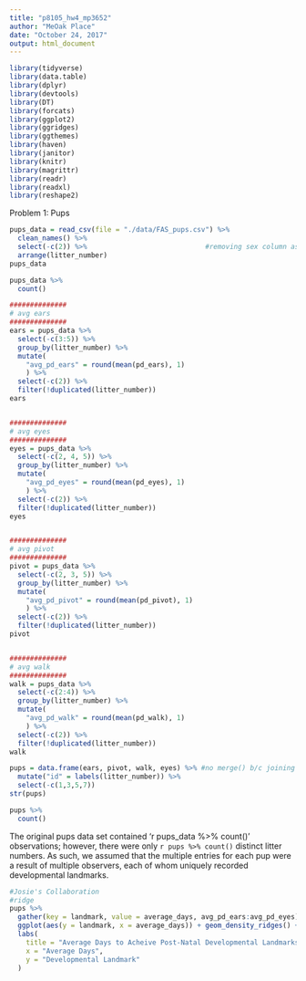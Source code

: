 ```yaml
---
title: "p8105_hw4_mp3652"
author: "MeOak Place"
date: "October 24, 2017"
output: html_document
---
```


```r
library(tidyverse)
library(data.table)
library(dplyr)
library(devtools)
library(DT)
library(forcats)
library(ggplot2)
library(ggridges)
library(ggthemes)
library(haven)
library(janitor)
library(knitr)
library(magrittr)
library(readr)
library(readxl)
library(reshape2)
```

###################################

Problem 1:  Pups

###################################


```r
pups_data = read_csv(file = "./data/FAS_pups.csv") %>% 
  clean_names() %>% 
  select(-c(2)) %>%                             #removing sex column as key is n/a
  arrange(litter_number)
pups_data

pups_data %>% 
  count()

##############
# avg ears
##############
ears = pups_data %>%            
  select(-c(3:5)) %>% 
  group_by(litter_number) %>% 
  mutate(
    "avg_pd_ears" = round(mean(pd_ears), 1)
    ) %>% 
  select(-c(2)) %>% 
  filter(!duplicated(litter_number))
ears


##############
# avg eyes
##############
eyes = pups_data %>%                            
  select(-c(2, 4, 5)) %>% 
  group_by(litter_number) %>% 
  mutate(
    "avg_pd_eyes" = round(mean(pd_eyes), 1)
    ) %>% 
  select(-c(2)) %>% 
  filter(!duplicated(litter_number))
eyes


##############
# avg pivot
##############
pivot = pups_data %>%
  select(-c(2, 3, 5)) %>% 
  group_by(litter_number) %>% 
  mutate(
    "avg_pd_pivot" = round(mean(pd_pivot), 1)
    ) %>% 
  select(-c(2)) %>% 
  filter(!duplicated(litter_number))
pivot


##############
# avg walk
##############
walk = pups_data %>%
  select(-c(2:4)) %>% 
  group_by(litter_number) %>% 
  mutate(
    "avg_pd_walk" = round(mean(pd_walk), 1)
    ) %>% 
  select(-c(2)) %>% 
  filter(!duplicated(litter_number))
walk

pups = data.frame(ears, pivot, walk, eyes) %>% #no merge() b/c joining 4 df's, not 2
  mutate("id" = labels(litter_number)) %>%
  select(-c(1,3,5,7)) 
str(pups)

pups %>% 
  count()
```

The original pups data set contained 'r pups_data %>% count()' observations; however, there were only `r pups %>% count()` distinct litter numbers.  As such, we assumed that the multiple entries for each pup were a result of multiple observers, each of whom uniquely recorded developmental landmarks. 

```r
#Josie's Collaboration
#ridge
pups %>%
  gather(key = landmark, value = average_days, avg_pd_ears:avg_pd_eyes) %>%
  ggplot(aes(y = landmark, x = average_days)) + geom_density_ridges() + 
  labs(
    title = "Average Days to Acheive Post-Natal Developmental Landmarks",
    x = "Average Days",
    y = "Developmental Landmark"
  )
```


